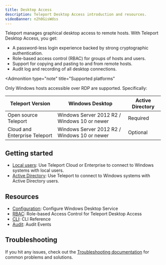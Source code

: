 ```yaml
---
title: Desktop Access
description: Teleport Desktop Access introduction and resources.
videoBanner: n2h0GisWdss
---
```


Teleport manages graphical desktop access to remote hosts. With Teleport
Desktop Access, you get:

- A password-less login experience backed by strong cryptographic
  authentication.
- Role-based access control (RBAC) for groups of hosts and users.
- Support for copying and pasting to and from remote hosts.
- Audit log and recording of all desktop connections.

<Admonition
  type="note"
  title="Supported platforms"
>
  Only Windows hosts accessible over RDP are supported. Specifically:

| Teleport Version              | Windows Desktop                                           | Active Directory |
|-------------------------------|-----------------------------------------------------------|------------------|
| Open source Teleport          | Windows Server 2012 R2 / Windows 10 or newer              | Required         |
| Cloud and Enterprise Teleport | Windows Server 2012 R2 / Windows 10 or newer              | Optional         |

</Admonition>

## Getting started

- [Local users](./getting-started.mdx): Use Teleport Cloud or Enterprise to connect to Windows systems with local users.
- [Active Directory](./active-directory.mdx): Use Teleport to connect to Windows systems with Active Directory users.

## Resources

- [Configuration](./reference/configuration.mdx): Configure Windows Desktop Service
- [RBAC](./rbac.mdx): Role-based Access Control for Teleport Desktop Access
- [CLI](./reference/cli.mdx): CLI Reference
- [Audit](./reference/audit.mdx): Audit Events

## Troubleshooting

If you hit any issues, check out the [Troubleshooting documentation](./troubleshooting.mdx)
for common problems and solutions.
